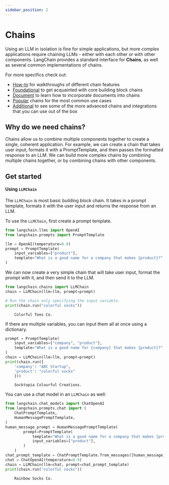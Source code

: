 ```yaml
---
sidebar_position: 2
---
```


# Chains

Using an LLM in isolation is fine for simple applications,
but more complex applications require chaining LLMs - either with each other or with other components.
LangChain provides a standard interface for **Chains**, as well as several common implementations of chains.

For more specifics check out:
- [How-to](./how_to.html) for walkthroughs of different chain features
- [Foundational](./foundational.html) to get acquainted with core building block chains
- [Document](./document.html) to learn how to incorporate documents into chains
- [Popular](./popular.html) chains for the most common use cases
- [Additional](./additional.html) to see some of the more advanced chains and integrations that you can use out of the box

## Why do we need chains?

Chains allow us to combine multiple components together to create a single, coherent application. For example, we can create a chain that takes user input, formats it with a PromptTemplate, and then passes the formatted response to an LLM. We can build more complex chains by combining multiple chains together, or by combining chains with other components.


## Get started
#### Using `LLMChain`

The `LLMChain` is most basic building block chain. It takes in a prompt template, formats it with the user input and returns the response from an LLM.

To use the `LLMChain`, first create a prompt template.

```python
from langchain.llms import OpenAI
from langchain.prompts import PromptTemplate

llm = OpenAI(temperature=0.9)
prompt = PromptTemplate(
    input_variables=["product"],
    template="What is a good name for a company that makes {product}?",
)
```

We can now create a very simple chain that will take user input, format the prompt with it, and then send it to the LLM.


```python
from langchain.chains import LLMChain
chain = LLMChain(llm=llm, prompt=prompt)

# Run the chain only specifying the input variable.
print(chain.run("colorful socks"))
```

<CodeOutputBlock lang="python">

```
    Colorful Toes Co.
```

</CodeOutputBlock>

If there are multiple variables, you can input them all at once using a dictionary.


```python
prompt = PromptTemplate(
    input_variables=["company", "product"],
    template="What is a good name for {company} that makes {product}?",
)
chain = LLMChain(llm=llm, prompt=prompt)
print(chain.run({
    'company': "ABC Startup",
    'product': "colorful socks"
    }))
```

<CodeOutputBlock lang="python">

```
    Socktopia Colourful Creations.
```

</CodeOutputBlock>

You can use a chat model in an `LLMChain` as well:


```python
from langchain.chat_models import ChatOpenAI
from langchain.prompts.chat import (
    ChatPromptTemplate,
    HumanMessagePromptTemplate,
)
human_message_prompt = HumanMessagePromptTemplate(
        prompt=PromptTemplate(
            template="What is a good name for a company that makes {product}?",
            input_variables=["product"],
        )
    )
chat_prompt_template = ChatPromptTemplate.from_messages([human_message_prompt])
chat = ChatOpenAI(temperature=0.9)
chain = LLMChain(llm=chat, prompt=chat_prompt_template)
print(chain.run("colorful socks"))
```

<CodeOutputBlock lang="python">

```
    Rainbow Socks Co.
```

</CodeOutputBlock>
